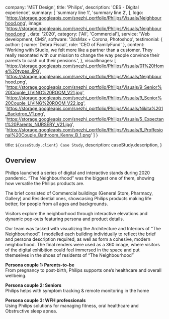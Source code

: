 

  company: 'MET Design',
  title: 'Philips',
  description:
    'CES - Digital experience',
  summary: [
    'summary line 1',
    'summary line 2',
  ],
  logo: 'https://storage.googleapis.com/snezhi_portfolio/Philips/Visuals/Neighbourhood.png',
  image: 'https://storage.googleapis.com/snezhi_portfolio/Philips/Visuals/Neighbourhood.png' ,
  date: '2020',
  category: ['All', 'Commercial'],
  service: 'Web development, CMS',
  software: '3dsMax + Corona, Photoshop',
  testimonial: {
    author: { name: 'Debra Fiscal', role: 'CEO of FamilyFund' },
    content:
      'Working with Studio, we felt more like a partner than a customer. They really resonated with our mission to change the way people convince their parents to cash out their pensions.',
  },
  visualImages: [
    'https://storage.googleapis.com/snezhi_portfolio/Philips/Visuals/01%20Home%20types.JPG',
    'https://storage.googleapis.com/snezhi_portfolio/Philips/Visuals/Neighbourhood.png',
    'https://storage.googleapis.com/snezhi_portfolio/Philips/Visuals/9_Senior%20Couple_LIVING%20ROOM_V21.jpg',
    'https://storage.googleapis.com/snezhi_portfolio/Philips/Visuals/9_Senior%20Couple_LIVING%20ROOM_V22.jpg',
    'https://storage.googleapis.com/snezhi_portfolio/Philips/Visuals/Nikita%201_Backdrop_V1.png',
    'https://storage.googleapis.com/snezhi_portfolio/Philips/Visuals/5_Expectant%20Parents_NURSERY_V21.jpg',
    'https://storage.googleapis.com/snezhi_portfolio/Philips/Visuals/6_Proffesional%20Couple_Bathroom_Kenny_B_1.png'
  ]
}

  title: `${caseStudy.client} Case Study`,
  description: caseStudy.description,
}

## Overview

Philips launched a series of digital and interactive stands during 2020 pandemic. “The Neighbourhood” was the biggest one of them, showing how versatile the Philips products are.

The brief consisted of Commercial buildings (General Store, Pharmacy, Gallery) and Residential ones,
showcasing Philips products making life better, for people from all ages and backgrounds.

Visitors explore the neighborhood through interactive elevations and dynamic pop-outs featuring persona and product details.

Our team was tasked with visualizing the Architecture and Interiors of “The Neighbourhood”.
I modelled each building individually to reflect the brief and persona description required, as well as form a cohesive, modern neighborhood.
The final renders were used as a 360 image, where visitors of the digital exhibition could feel immersed in the space and put themselves in the shoes of residents of “The Neighbourhood”

**Persona couple 1: Parents-to-be**  
From pregnancy to post-birth, Philips supports one’s healthcare and overall wellbeing.

**Persona couple 2: Seniors**  
Philips helps with symptom tracking & remote monitoring in the home

**Persona couple 3: WFH professionals**  
Using Philips solutions for managing fitness, oral healthcare and Obstructive sleep apnea.
